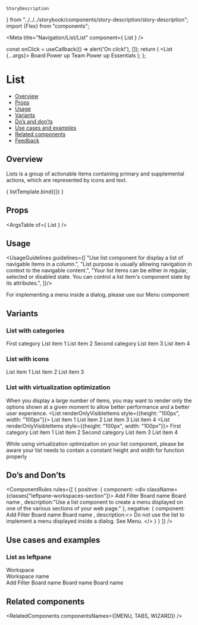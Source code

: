     StoryDescription
} from "../../../storybook/components/story-description/story-description"; import {Flex} from "components";

<Meta
  title="Navigation/List/List"
  component={ List }
/>

<!--- Component template -->

  const onClick = useCallback(() => alert('On click!'), []);
  return (
    <List {...args}>
      <ListItem onClick={onClick}>
        Board Power up
      </ListItem>
      <ListItem oonClick={onClick}>
        Team Power up
      </ListItem>
      <ListItem onClick={onClick}>
        Essentials
      </ListItem>
    </List>);
};

<!--- Component documentation -->

# List
- [Overview](#overview)
- [Props](#props)
- [Usage](#usage)
- [Variants](#variants)
- [Do’s and don’ts](#dos-and-donts)
- [Use cases and examples](#use-cases-and-examples)
- [Related components](#related-components)
- [Feedback](#feedback)

## Overview
Lists is a group of actionable items containing primary and supplemental actions, which are represented by icons and text.

<Canvas>
  <Story name="Overview"
         args={{}}>
    { listTemplate.bind({}) }
  </Story>
</Canvas>

## Props
<ArgsTable of={ List } />

## Usage
<UsageGuidelines guidelines={[
  "Use list component for display a list of navigable items in a column.",
  "List purpose is usually allowing navigation in context to the navigable  content.",
  "Your list items can be either in regular, selected or disabled state. You can control a list item's component state by its attributes.",
]}/>

<Tip title="Check yourself">
  For implementing a menu inside a dialog, please use our
  <Link href="/?path=/docs/navigation-menu--overview" size={Link.sizes.SMALL}>Menu</Link>
  component
</Tip>

## Variants
### List with categories
<Canvas>
  <Story name="List with categories">
    <List>
      <ListTitle>First category</ListTitle>
      <ListItem>
        List item 1
      </ListItem>
      <ListItem>
        List item 2
      </ListItem>
      <ListTitle>Second category</ListTitle>
      <ListItem>
        List item 3
      </ListItem>
      <ListItem>
        List item 4
      </ListItem>
    </List>
  </Story>
</Canvas>

### List with icons
<Canvas>
  <Story name="List with icons">
    <List>
      <ListItem id="list-1">
        <ListItemIcon icon={Board}/>
        List item 1
      </ListItem>
      <ListItem id="list-2">
        <ListItemIcon icon={Team}/>
        List item 2
      </ListItem>
      <ListItem id="list-3">
        <ListItemIcon icon={ThumbsUp}/>
        List item 3
      </ListItem>
    </List>
  </Story>
</Canvas>

### List with virtualization optimization

When you display a large number of items, you may want to render only the options shown at a given moment to allow better performance and a
better user experience.
<Canvas>
    <Story name="List with virtualization optimization">
        <Flex direction={Flex.directions.COLUMN} align={Flex.align.START}>
            <StoryDescription description="Without categories">
                <List renderOnlyVisibleItems style={{height: "100px", width: "100px"}}>
                    <ListItem>
                        List item 1
                    </ListItem>
                    <ListItem>
                        List item 2
                    </ListItem>
                    <ListItem>
                        List item 3
                    </ListItem>
                    <ListItem>
                        List item 4
                    </ListItem>
                </List>
            </StoryDescription>
            <StoryDescription description="With categories">
                <List renderOnlyVisibleItems style={{height: "100px", width: "100px"}}>
                    <ListTitle>First category</ListTitle>
                    <ListItem>
                        List item 1
                    </ListItem>
                    <ListItem>
                        List item 2
                    </ListItem>
                    <ListTitle>Second category</ListTitle>
                    <ListItem>
                        List item 3
                    </ListItem>
                    <ListItem>
                        List item 4
                    </ListItem>
                </List>
            </StoryDescription>
        </Flex>
    </Story>
</Canvas>

<Tip>
    While using virtualization optimization on your list component, please be aware your list needs to contain a constant height and width
    for function properly
</Tip>

## Do’s and Don’ts
<ComponentRules
  rules={[
    {
      positive: {
        component: <div className={classes["leftpane-workspaces-section"]}>
          <List>
            <ListItem>
              <ListItemIcon icon={Add}/>
              Add
            </ListItem>
            <ListItem>
              <ListItemIcon icon={Filter} />
              Filter
            </ListItem>
          </List>
          <Divider/>
          <List>
            <ListItem>
              <ListItemIcon icon={Board} />
              Board name
            </ListItem>
            <ListItem>
              <ListItemIcon icon={Board} />
              Board name
            </ListItem>
          </List>
        </div>,
        description:"Use a list component to create a menu displayed on one of the various sections of your web page."
      },
      negative: {
        component:<DialogContentContainer>
          <List>
            <ListItem>
              <ListItemIcon icon={Add}/>
              Add
            </ListItem>
            <ListItem>
              <ListItemIcon icon={Filter} />
              Filter
            </ListItem>
          </List>
          <Divider />
          <List>
          <ListItem>
            <ListItemIcon icon={Board} />
            Board name
          </ListItem>
          <ListItem>
            <ListItemIcon icon={Board} />
            Board name
          </ListItem>
        </List></DialogContentContainer>,
        description:<>
          Do not use the list to implement a menu displayed inside a dialog. See <Link href="/?path=/docs/navigation-menu--overview" withoutSpacing>Menu</Link>.
        </>
      }
    }
  ]}
/>


## Use cases and examples

### List as leftpane
<Canvas>
  <Story name="List as leftpane">
    <div className={classes["leftpane-workspaces-section"]}>
      <span className={classes["leftpane-workspaces-title"]}>Workspace</span>
      <span className={classes["leftpane-workspaces-options"]}>
        <div className={classes["leftpane-workspaces-description"]}>
        <Avatar
          size={Avatar.sizes.SMALL}
          text="W"
          backgroundColor={Avatar.colors.INDIGO}
          isSquare
        />
        Workspace name
        </div>
        <Icon className={classes["leftpane-workspaces-options-icon"]} icon={DropdownChevronDown}/>
      </span>
      <List>
        <ListItem>
          <ListItemIcon icon={Add}/>
          Add
        </ListItem>
        <ListItem>
          <ListItemIcon icon={Filter} />
          Filter
        </ListItem>
      </List>
      <Divider/>
      <List>
        <ListItem>
          <ListItemIcon icon={Board} />
          Board name
        </ListItem>
        <ListItem>
          <ListItemIcon icon={Board} />
          Board name
        </ListItem>
        <ListItem>
          <ListItemIcon icon={Board} />
          Board name
        </ListItem>
      </List>
    </div>
  </Story>
</Canvas>

## Related components
<RelatedComponents componentsNames={[MENU, TABS, WIZARD]} />
